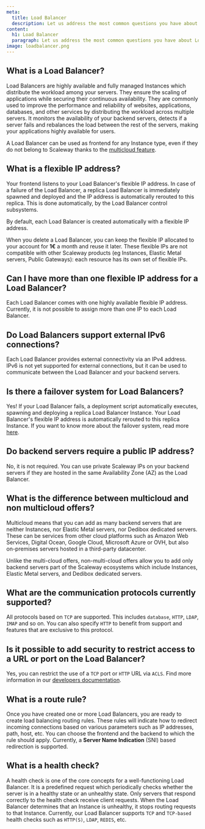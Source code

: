 ```yaml
---
meta:
  title: Load Balancer
  description: Let us address the most common questions you have about Load Balancer.
content:
  h1: Load Balancer
  paragraph: Let us address the most common questions you have about Load Balancer.
image: loadbalancer.png
---
```


## What is a Load Balancer?

Load Balancers are highly available and fully managed Instances which distribute the workload among your servers. 
They ensure the scaling of applications while securing their continuous availability. They are commonly used to improve the performance and reliability of websites, applications, databases, and other services by distributing the workload across multiple servers.
It monitors the availability of your backend servers, detects if a server fails and rebalances the load between the rest of the servers, making your applications highly available for users.

A Load Balancer can be used as frontend for any Instance type, even if they do not belong to Scaleway thanks to the [multicloud feature](https://blog.scaleway.com/multicloud-load-balancer/). 

## What is a flexible IP address?

Your frontend listens to your Load Balancer's flexible IP address. In case of a failure of the Load Balancer, a replica Load Balancer is immediately spawned and deployed and the IP address is automatically rerouted to this replica. This is done automatically, by the Load Balancer control subsystems.

By default, each Load Balancer is created automatically with a flexible IP address. 

When you delete a Load Balancer, you can keep the flexible IP allocated to your account for **1€** a month and reuse it later. These 
flexible IPs are not compatible with other Scaleway products (eg Instances, Elastic Metal servers, Public Gateways): each resource has its own set of flexible IPs.

## Can I have more than one flexible IP address for a Load Balancer?

Each Load Balancer comes with one highly available flexible IP address. Currently, it is not possible to assign more than one IP to each Load Balancer.

## Do Load Balancers support external IPv6 connections?

Each Load Balancer provides external connectivity via an IPv4 address. 
IPv6 is not yet supported for external connections, but it can be used to communicate between the Load Balancer and your backend servers.

## Is there a failover system for Load Balancers?

Yes! If your Load Balancer fails, a deployment script automatically executes, spawning and deploying a replica Load Balancer Instance. Your Load Balancer's flexible IP address is automatically rerouted to this replica Instance.
If you want to know more about the failover system, read more [here](https://blog.scaleway.com/strengthening-our-load-balancer-failover-mechanism/).

## Do backend servers require a public IP address?

No, it is not required. You can use private Scaleway IPs on your backend servers if they are hosted in the same Availability Zone (AZ) as the Load Balancer.

## What is the difference between multicloud and non multicloud offers?

Multicloud means that you can add as many backend servers that are neither Instances, nor Elastic Metal servers, nor Dedibox dedicated servers.
These can be services from other cloud platforms such as Amazon Web Services, Digital Ocean, Google Cloud, Microsoft Azure or OVH, but also on-premises servers hosted in a third-party datacenter.

Unlike the multi-cloud offers, non-multi-cloud offers allow you to add only backend servers part of the Scaleway ecosystems which include Instances, Elastic Metal servers, and Dedibox dedicated servers.

## What are the communication protocols currently supported?

All protocols based on `TCP` are supported. This includes `database`, `HTTP`, `LDAP`, `IMAP` and so on. You can also specify `HTTP` to benefit from support and features that are exclusive to this protocol.

## Is it possible to add security to restrict access to a URL or port on the Load Balancer?

Yes, you can restrict the use of a `TCP` port or `HTTP` URL via `ACLS`. Find more information in our [developers documentation](https://developers.scaleway.com/en/products/lb/zoned_api/#post-d6a2f6).

## What is a route rule?

Once you have created one or more Load Balancers, you are ready to create load balancing routing rules. These rules will indicate how to redirect incoming connections based on various parameters such as IP addresses, path, host, etc. You can choose the frontend and the backend to which the rule should apply. Currently, a **Server Name Indication** (SNI) based redirection is supported.

## What is a health check?

A health check is one of the core concepts for a well-functioning Load Balancer. It is a predefined request which periodically checks whether the server is in a healthy state or an unhealthy state. Only servers that respond correctly to the health check receive client requests. When the Load Balancer determines that an Instance is unhealthy, it stops routing requests to that Instance. Currently, our Load Balancer supports `TCP` and `TCP-based` health checks such as `HTTP(S)`, `LDAP`, `REDIS`, etc.
